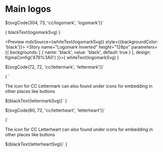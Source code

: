 
<Meta title="Assets/Logos/Main" />

# Main logos

${svgCode(304, 73, 'cc/logomark', 'logomark')}`

<Preview mdxSource={blackText(logomarkSvg)}>
  <Story name="Logomark" height="128px" parameters={{
    design: figmaConfig('1%3A13')
  }}>{
    blackText(logomarkSvg)
  }</Story>
</Preview>

<Preview mdxSource={whiteText(logomarkSvg)} style={{backgroundColor: 'black'}}>
  <Story name="Logomark Inverted" height="128px" parameters={{
    backgrounds: [
      { name: 'black', value: 'black', default: true }
    ],
    design: figmaConfig('476%3A0')
  }}>{
    whiteText(logomarkSvg)
  }</Story>
</Preview>

${svgCode(72, 72, 'cc/lettermark', 'lettermark')}`

<Preview>
  <Story name="Lettermark" height="128px" parameters={{
    design: figmaConfig('712%3A8')
  }}>{
    `<p>The icon for CC Lettermark can also found under icons for embedding in other places like buttons</p>
    ${blackText(lettermarkSvg)}`
  }</Story>
</Preview>

${svgCode(80, 72, 'cc/letterheart', 'letterheart')}`

<Preview mdxSource={blackText(letterheartSvg)}>
  <Story name="Letterheart" height="128px" parameters={{
    design: figmaConfig('712%3A7')
  }}>{`<p>The icon for CC Letterheart can also found under icons for embedding in other places like buttons</p>
    ${blackText(letterheartSvg)}`
  }</Story>
</Preview>
